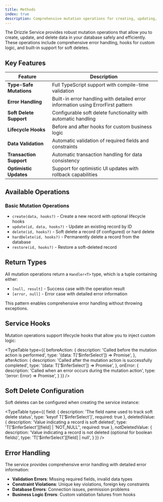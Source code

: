 ```yaml
---
title: Methods
index: true
description: Comprehensive mutation operations for creating, updating, and deleting data with support for soft deletes and data validation
---
```




The Drizzle Service provides robust mutation operations that allow you to create, update, and delete data in your database safely and efficiently. These operations include comprehensive error handling, hooks for custom logic, and built-in support for soft deletes.

## Key Features
| Feature | Description |
|---------|-------------|
| **Type-Safe Mutations** | Full TypeScript support with compile-time validation |
| **Error Handling** | Built-in error handling with detailed error information using ErrorFirst pattern |
| **Soft Delete Support** | Configurable soft delete functionality with automatic handling |
| **Lifecycle Hooks** | Before and after hooks for custom business logic |
| **Data Validation** | Automatic validation of required fields and constraints |
| **Transaction Support** | Automatic transaction handling for data consistency |
| **Optimistic Updates** | Support for optimistic UI updates with rollback capabilities |

## Available Operations

### Basic Mutation Operations

- `create(data, hooks?)` - Create a new record with optional lifecycle hooks
- `update(id, data, hooks?)` - Update an existing record by ID
- `delete(id, hooks?)` - Soft delete a record (if configured) or hard delete
- `hardDelete(id, hooks?)` - Permanently delete a record from the database
- `restore(id, hooks?)` - Restore a soft-deleted record


## Return Types

All mutation operations return a `Handler<T>` type, which is a tuple containing either:
- `[null, result]` - Success case with the operation result
- `[error, null]` - Error case with detailed error information

This pattern enables comprehensive error handling without throwing exceptions.

## Service Hooks

Mutation operations support lifecycle hooks that allow you to inject custom logic:

<TypeTable
  type={{
    beforeAction: {
      description: 'Called before the mutation action is performed',
      type: '(data: T[\'$inferSelect\']) => Promise<void>',
    },
    afterAction: {
      description: 'Called after the mutation action is successfully completed',
      type: '(data: T[\'$inferSelect\']) => Promise<void>',
    },
    onError: {
      description: 'Called when an error occurs during the mutation action',
      type: '(error: Error) => Promise<void>',
    }
  }}
/>

## Soft Delete Configuration

Soft deletes can be configured when creating the service instance:

<TypeTable
  type={{
    field: {
      description: 'The field name used to track soft delete status',
      type: 'keyof T[\'$inferSelect\']',
      required: true
    },
    deletedValue: {
      description: 'Value indicating a record is soft deleted',
      type: 'T[\'$inferSelect\'][field] | \'NOT_NULL\'',
      required: true
    },
    notDeletedValue: {
      description: 'Value indicating a record is not deleted (optional for boolean fields)',
      type: 'T[\'$inferSelect\'][field] | null',
    }
  }}
/>

## Error Handling

The service provides comprehensive error handling with detailed error information:

- **Validation Errors**: Missing required fields, invalid data types
- **Constraint Violations**: Unique key violations, foreign key constraints
- **Database Errors**: Connection issues, permission problems
- **Business Logic Errors**: Custom validation failures from hooks

